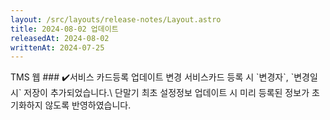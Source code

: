 ```yaml
---
layout: /src/layouts/release-notes/Layout.astro
title: 2024-08-02 업데이트
releasedAt: 2024-08-02
writtenAt: 2024-07-25
---
```


        
<Frame>       
<Badge style={'TMS'}>TMS 웹</Badge>
### ✔️서비스 카드등록 업데이트 변경
서비스카드 등록 시 `변경자`, `변경일시` 저장이 추가되었습니다.\
단말기 최초 설정정보 업데이트 시 미리 등록된 정보가 초기화하지 않도록 반영하였습니다. 
<br/>
</Frame>